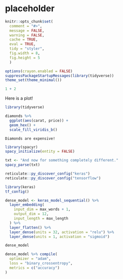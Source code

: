 # placeholder


```r
knitr::opts_chunk$set(
  comment = "#>",
  message = FALSE, 
  warning = FALSE, 
  cache = TRUE, 
  eval = TRUE,
  tidy = "styler", 
  fig.width = 8, 
  fig.height = 5
  )

options(crayon.enabled = FALSE)
suppressPackageStartupMessages(library(tidyverse))
theme_set(theme_minimal())
```


```r
1 + 2
```


Here is a plot!

```r
library(tidyverse)

diamonds %>%
  ggplot(aes(carat, price)) +
  geom_hex() +
  scale_fill_viridis_b()
```


```block
Diamonds are expensive!
```


```r
library(spacyr)
spacy_initialize(entity = FALSE)

txt <- "And now for something completely different."
spacy_parse(txt)
```

```r
reticulate::py_discover_config("keras")
reticulate::py_discover_config("tensorflow")
```


```r
library(keras)
tf_config()

dense_model <- keras_model_sequential() %>%
  layer_embedding(
    input_dim = max_words + 1,
    output_dim = 12,
    input_length = max_length
  ) %>%
  layer_flatten() %>%
  layer_dense(units = 32, activation = "relu") %>%
  layer_dense(units = 1, activation = "sigmoid")

dense_model

dense_model %>% compile(
  optimizer = "adam",
  loss = "binary_crossentropy",
  metrics = c("accuracy")
)
```

